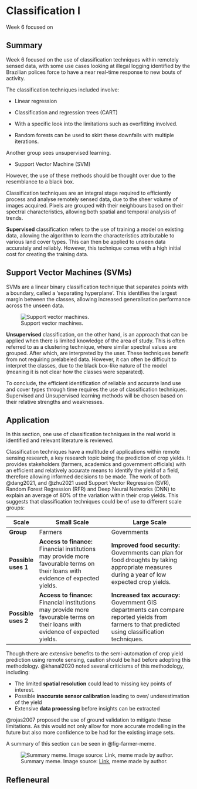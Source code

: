# Classification I

Week 6 focused on

## Summary

Week 6 focused on the use of classification techniques within remotely sensed data, with some use cases looking at illegal logging identified by the Brazilian polices force to have a near real-time response to new bouts of activity.

The classification techniques included involve:

-   Linear regression

-   Classification and regression trees (CART)

-   With a specific look into the limitations such as overfitting involved.

-   Random forests can be used to skirt these downfalls with multiple iterations.

Another group sees unsupervised learning.

-   Support Vector Machine (SVM)

However, the use of these methods should be thought over due to the resemblance to a black box.

Classification techniques are an integral stage required to efficiently process and analyse remotely sensed data, due to the sheer volume of images acquired. Pixels are grouped with their neighbours based on their spectral characteristics, allowing both spatial and temporal analysis of trends.

**Supervised** classification refers to the use of training a model on existing data, allowing the algorithm to learn the characteristics attributable to various land cover types. This can then be applied to unseen data accurately and reliably. However, this technique comes with a high initial cost for creating the training data.

::: callout-tip
## Support Vector Machines (SVMs)

SVMs are a linear binary classification technique that separates points with a boundary, called a 'separating hyperplane'. This identifies the largest margin between the classes, allowing increased generalisation performance across the unseen data.

![Support vector machines.](https://editor.analyticsvidhya.com/uploads/729834.png){#fig-svm}
:::

**Unsupervised** classification, on the other hand, is an approach that can be applied when there is limited knowledge of the area of study. This is often referred to as a clustering technique, where similar spectral values are grouped. After which, are interpreted by the user. These techniques benefit from not requiring prelabeled data. However, it can often be difficult to interpret the classes, due to the black box-like nature of the model (meaning it is not clear how the classes were separated).

To conclude, the efficient identification of reliable and accurate land use and cover types through time requires the use of classification techniques. Supervised and Unsupervised learning methods will be chosen based on their relative strengths and weaknesses.

## Application

In this section, one use of classification techniques in the real world is identified and relevant literature is reviewed.

Classification techniques have a multitude of applications within remote sensing research, a key research topic being the prediction of crop yields. It provides stakeholders (farmers, academics and government officials) with an efficient and relatively accurate means to identify the yield of a field, therefore allowing informed decisions to be made. The work of both @dang2021, and @zhu2021 used Support Vector Regression (SVR), Random Forest Regression (RFR) and Deep Neural Networks (DNN) to explain an average of 80% of the variation within their crop yields. This suggests that classification techniques could be of use to different scale groups:

| Scale               | Small Scale                                                                                                                      | Large Scale                                                                                                                                        |
|---------------------|----------------------------------------------------------------------------------------------------------------------------------|----------------------------------------------------------------------------------------------------------------------------------------------------|
| **Group**           | Farmers                                                                                                                          | Governments                                                                                                                                        |
| **Possible uses 1** | **Access to finance:** Financial institutions may provide more favourable terms on their loans with evidence of expected yields. | **Improved food security:** Governments can plan for food droughts by taking appropriate measures during a year of low expected crop yields.       |
| **Possible uses 2** | **Access to finance:** Financial institutions may provide more favourable terms on their loans with evidence of expected yields. | **Increased tax accuracy:** Government GIS departments can compare reported yields from farmers to that predicted using classification techniques. |

Though there are extensive benefits to the semi-automation of crop yield prediction using remote sensing, caution should be had before adopting this methodology. @khanal2020 noted several criticisms of this methodology, including:

-   The limited **spatial resolution** could lead to missing key points of interest.
-   Possible **inaccurate sensor calibration** leading to over/ underestimation of the yield
-   Extensive **data processing** before insights can be extracted

@rojas2007 proposed the use of ground validation to mitigate these limitations. As this would not only allow for more accurate modelling in the future but also more confidence to be had for the existing image sets.

A summary of this section can be seen in @fig-farmer-meme.

![Summary meme. Image source: [Link](https://bloximages.chicago2.vip.townnews.com/sentinelsource.com/content/tncms/assets/v3/editorial/2/63/2637e3c2-81f1-11eb-a3f6-1bac6a0f2ea2/60494a2bdcd99.image.jpg?resize=400%2C267), meme made by author.](figures/When%20you%20want%20to%20predict%20crop%20yields%20but%20you%20also%20want%20to%20save%20time%20and%20money.png){#fig-farmer-meme}

## Refleneural

